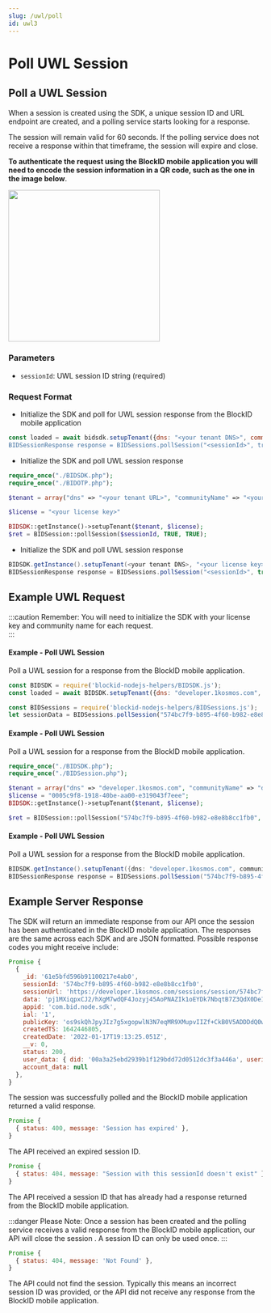 ```yaml
---
slug: /uwl/poll
id: uwl3
---
```




# Poll UWL Session

## **Poll a UWL Session**

When a session is created using the SDK, a unique session ID and URL endpoint are created, and a polling service starts looking for a response. 

The session will remain valid for 60 seconds. If the polling service does not receive a response within that timeframe, the session will expire and close. 

**To authenticate the request using the BlockID mobile application you will need to encode the session information in a QR code, such as the one in the image below**.

<img src={DecodedQR} height="300"/>



### Parameters

- `sessionId`: UWL session ID string (required)

### Request Format

<Tabs groupId="OS">
<TabItem value="node" label="NodeJS SDK">

- Initialize the SDK and poll for UWL session response from the BlockID mobile application

```jsx
const loaded = await bidsdk.setupTenant({dns: "<your tenant DNS>", communityName: "<your community name>"}, "<your license key>")`;
BIDSessionResponse response = BIDSessions.pollSession("<sessionId>", true, true);
```

</TabItem>

<TabItem value="php" label="PHP SDK">

- Initialize the SDK and poll UWL session response

```php
require_once("./BIDSDK.php");
require_once("./BIDOTP.php");

$tenant = array("dns" => "<your tenant URL>", "communityName" => "<your community name>");

$license = "<your license key>"

BIDSDK::getInstance()->setupTenant($tenant, $license);
$ret = BIDSession::pollSession($sessionId, TRUE, TRUE);
```

</TabItem>

<TabItem value="java" label="Java SDK">

- Initialize the SDK and poll UWL session response

```java
BIDSDK.getInstance().setupTenant(<your tenant DNS>, "<your license key>");
BIDSessionResponse response = BIDSessions.pollSession("<sessionId>", true, true);
```

</TabItem>
</Tabs>

## **Example UWL Request** 




:::caution Remember:
You will need to initialize the SDK with your license key and community name for each request.  
::: 

<Tabs groupId="OS" className="unique-tabs">
<TabItem value="node" label="NodeJS SDK">

#### Example - Poll UWL Session

Poll a UWL session for a response from the BlockID mobile application. 

```jsx 
const BIDSDK = require('blockid-nodejs-helpers/BIDSDK.js');
const loaded = await BIDSDK.setupTenant({dns: "developer.1kosmos.com", communityName: "devx"}, "0005c9f8-1918-40be-aa00-e319043f7eee");

const BIDSessions = require('blockid-nodejs-helpers/BIDSessions.js');
let sessionData = BIDSessions.pollSession("574bc7f9-b895-4f60-b982-e8e8b8cc1fb0", true, true);
```

</TabItem>


<TabItem value="php" label="PHP SDK">

#### Example - Poll UWL Session

Poll a UWL session for a response from the BlockID mobile application. 

```php
require_once("./BIDSDK.php");
require_once("./BIDSession.php");

$tenant = array("dns" => "developer.1kosmos.com", "communityName" => "devx");
$license = "0005c9f8-1918-40be-aa00-e319043f7eee";
BIDSDK::getInstance()->setupTenant($tenant, $license);

$ret = BIDSession::pollSession("574bc7f9-b895-4f60-b982-e8e8b8cc1fb0", TRUE, TRUE);
```

</TabItem>

<TabItem value="java" label="Java SDK">  

#### Example - Poll UWL Session

Poll a UWL session for a response from the BlockID mobile application. 

```java
BIDSDK.getInstance().setupTenant({dns: "developer.1kosmos.com", communityName: "devx"}, "0005c9f8-1918-40be-aa00-e319043f7eee");
BIDSessionResponse response = BIDSessions.pollSession("574bc7f9-b895-4f60-b982-e8e8b8cc1fb0", true, true);
```
</TabItem>
</Tabs>


## **Example Server Response**


The SDK will return an immediate response from our API once the session has been authenticated in the BlockID mobile application. The responses are the same across each SDK and are JSON formatted. Possible response codes you might receive include: 

<Tabs groupId="responses" className="unique-tabs">
<TabItem value="200" label="200 OK">   

```jsx title="200 OK"
Promise {
  {
    _id: '61e5bfd596b91100217e4ab0',
    sessionId: '574bc7f9-b895-4f60-b982-e8e8b8cc1fb0',
    sessionUrl: 'https://developer.1kosmos.com/sessions/session/574bc7f9-b895-4f60-b982-e8e8b8cc1fb0',
    data: 'pj1MXiqpxCJ2/hXgM7wdQF4Jozyj45AoPNAZIk1oEYDk7NbqtB7Z3QdX0DeI4xeQDOPBs96rUAwrtxbAwLXAqV2iC5k7NEQ=',
    appid: 'com.bid.node.sdk',
    ial: '1',
    publicKey: 'os9skQhJpyJIz7g5xgopwlN3N7eqMR9XMupvIIZf+CkB0V5ADDDdQ0wfA8KqH98NuFch4cIm6qwfuLGwoPCk+A==',
    createdTS: 1642446805,
    createdDate: '2022-01-17T19:13:25.051Z',
    __v: 0,
    status: 200,
    user_data: { did: '00a3a25ebd2939b1f129bdd72d0512dc3f3a446a', userid: 'john.smith@company.com' },
    account_data: null
  },
}
```
The session was successfully polled and the BlockID mobile application returned a valid response. 
</TabItem>

<TabItem value="400" label="400 Expired">

```jsx title="400 Expired"
Promise {
  { status: 400, message: 'Session has expired' },
}
```

The API received an expired session ID. 

</TabItem>

<TabItem value="404-1" label="404 Session Doesn't Exist">

```jsx title="404 Session Doesn't Exist"
Promise {
  { status: 404, message: "Session with this sessionId doesn't exist" },
}
```
The API received a session ID that has already had a response returned from the BlockID mobile application. 

:::danger Please Note:
Once a session has been created and the polling service receives a valid response from the BlockID mobile application, our API will close the session . A session ID can only be used once. 
:::
</TabItem>

<TabItem value="404-2" label="404 Not Found">

```jsx title="404 Not Found"
Promise {
  { status: 404, message: 'Not Found' },
}
```

The API could not find the session. Typically this means an incorrect session ID was provided, or the API did not receive any response from the BlockID mobile application. 
</TabItem>
</Tabs>


